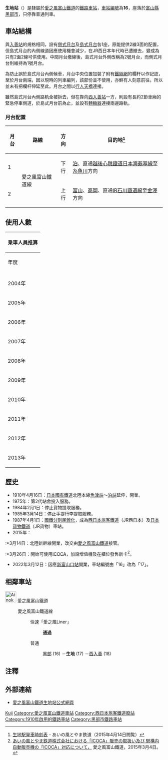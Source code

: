 {{NoteTA|1 = zh:生地站; zh-cn:生地站; zh-tw:生地車站; zh-hk:生地站; }}
{{日本車站資訊
|公司色     = #00a556
|文字色     =
|站名       = 生地站
|圖片       = Ikuji Station(2).jpg
|pxl        = 
|圖片說明   = 已換上愛之風富山鐵道標誌的生地站（2017年5月）
|日文原名   = 生地
|平假名     = いくじ
|羅馬拼音   = Ikuji
|副站名     = 
|前一站     = 16 [[黑部站|黑部]]
|前一站距離 = 4.0
|後一站距離 = 4.2
|後一站     = [[西入善站|西入善]] 18
|電報略號   = イク
|車站編號   = 17
|所屬公司   = [[愛之風富山鐵道|愛之風富山鐵道]]
|所屬路線   = {{color|#00a556|■}}[[愛之風富山鐵道線|愛之風富山鐵道線]]
|距離       = 77.4公里（起點站：[[俱利伽羅站|俱利伽羅]]）<br />95.2公里（起點站：[[金澤站|金澤]]）<br />271.8
|起站       = [[米原站|米原]]
|所在地     = [[富山縣|富山縣]][[黑部市|黑部市]]吉田字浦島4303
|車站構造   = [[地面車站|地面車站]]
|月台配置   = 2面2線
|啟用年月日 = 1910年4月16日
|廢止年月日 =
|上下車人次 = 482
|統計年度   = 2013年<ref name="toyama">[http://www.pref.toyama.jp/sections/1015/lib/almanac/almanac_25/_10/_dat/1nenkan_dat148.xls 富山縣統計年鑑] {{Wayback|url=http://www.pref.toyama.jp/sections/1015/lib/almanac/almanac_25/_10/_dat/1nenkan_dat148.xls |date=20150715183613 }}，第10章，項目10-2。</ref>
|備註       = 簡易委託站
}}

'''生地站'''（{{jpn|j=生地駅|hg=いくじえき|rm=Ikuji eki|f=y}}）是隸屬於[[愛之風富山鐵道|愛之風富山鐵道]]的[[鐵路車站|鐵路車站]]，[[車站編號|車站編號]]為'''16'''，座落於[[富山縣|富山縣]][[黑部市|黑部市]]，只停靠普通列車。

== 車站結構 ==
與[[入善站|入善站]]的規格相同，設有[[側式月台|側式月台]]及[[島式月台|島式月台]]各1座，原能提供2線3面的配置，但島式月台的內側線道因應使用機會減少，在JR西日本年代時已遭撤去，變成為只有2面2線可供使用。中間月台撤線後，島式月台外側改稱為2號月台，而側式月台則維持為1號月台。

為防止誤於島式月台內側候車，月台中央位置加裝了附有[[鐵絲網|鐵絲網]]的欄杆以作記認，至於月台兩端，因以現時的列車編列，該部份並不使用，亦鮮有人刻意前往，所以並未有把欄杆伸延至此。月台之間以[[行人天橋|行人天橋]]連接。

雖然島式月台內側路軌全被拆去，但在靠向[[西入善站|西入善站]]一方，則設有長約2節車廂的緊急停車側道，於島式月台前為止，並設有[[轉轍器|轉轍器]]連接兩邊路軌。

=== 月台配置 ===
{| rules="rows" class="wikitable"
!月台<!-- 事業者側による呼称 --->!!路線!!方向!!目的地<ref>[http://ainokaze.co.jp/pc/pdf/timetable_ikuji.pdf 生地駅発車時刻表] {{Wayback|url=http://ainokaze.co.jp/pc/pdf/timetable_ikuji.pdf |date=20160304064622 }} - あいの風とやま鉄道（2015年4月14日閲覧）</ref>
|-
! 1
|rowspan=2| {{color|#00a556|■}}愛之風富山鐵道線
| style="text-align:center" | 下行
|[[泊站_(富山縣)|泊]]、直通[[越後心跳鐵道|越後心跳鐵道]]{{color|#3782bd|■}}[[日本海翡翠線|日本海翡翠線]]至[[糸魚川站|糸魚川]]方向
|-
! 2
| style="text-align:center" | 上行
|[[富山站_(日本)|富山]]、[[高岡站|高岡]]、直通{{color|#3782bd|■}}[[IR石川鐵道線|IR石川鐵道線]]至[[金澤站|金澤]]方向
|}

==使用人數==
{| class="wikitable" style="margin: 1em 0.2em; text-align: center; font-size: 85%;"
|- style="background: #ddd;"
!colspan="3"|乗車人員推算
|-
!年度
!单日平均乘降人數<ref name="toyama"/>
|-
|-
|2004年
|546
|-
|2005年
|540
|-
|2006年
|523
|-
|2007年
|512
|-
|2008年
|519
|-
|2009年
|496
|-
|2010年
|474
|-
|2011年
|466
|-
|2012年
|485
|-
|2013年
|482
|}

== 歷史 ==
* 1910年4月16日：[[日本國有鐵道|日本國有鐵道]]北陸本線[[魚津站|魚津站]]～[[泊站_(富山縣)|泊站]]延伸，開業。
* 1975年：第2代站舍投入服務。
* 1984年2月1日：停止貨物提取服務。
* 1985年3月14日：停止手提行李提取服務。
* 1987年4月1日：[[國鐵分割民營化|國鐵分割民營化]]，成為[[西日本旅客鐵道|西日本旅客鐵道]]（JR西日本）及[[日本貨物鐵道|日本貨物鐵道]]（JR貨物）車站。
* 2015年：
:*3月14日：北陸新幹線開業，改交由[[愛之風富山鐵道|愛之風富山鐵道]]接管。
:*3月26日：開始可使用[[ICOCA|ICOCA]]，加設增值機及在櫃位發售新卡<ref>[http://ainokaze.co.jp/860 あいの風とやま鉄道株式会社における「ICOCA」販売の取扱い及び 駅構内自動販売機の「ICOCA」対応について，] {{Wayback|url=http://ainokaze.co.jp/860 |date=20200925023206 }}愛之風富山鐵道，2015年3月4日。{{ja}}</ref>。
* 2022年3月12日：因應[[新富山口站|新富山口站]]開業，車站編號由「16」改為「17」。

==相鄰車站==
;[[File:Ainokaze_Toyama_Railway_logo.png|35px]] 愛之風富山鐵道
: {{Color|#00a556|■}}愛之風富山鐵道線
:: 快速「愛之風Liner」
::: '''通過'''
:: 普通
::: [[黑部站|黑部]] (16) －'''生地''' (17) －[[西入善站|西入善]] (18)

==注釋==
{{reflist}}

==外部連結==
*[http://ainokaze.co.jp/guide/ikuji 愛之風富山鐵道生地站公式網頁] {{Wayback|url=http://ainokaze.co.jp/guide/ikuji |date=20161108131136 }} {{ja}}

{{愛之風富山鐵道線}}
{{Commonscat|Ikuji Station}}
{{DEFAULTSORT:Ikuji}}
[[Category:日本鐵路車站_I|Kuji]]
[[Category:愛之風富山鐵道車站|Category:愛之風富山鐵道車站]]
[[Category:西日本旅客鐵道廢站|Category:西日本旅客鐵道廢站]]
[[Category:1910年啟用的鐵路車站|Category:1910年啟用的鐵路車站]]
[[Category:黑部市鐵路車站|Category:黑部市鐵路車站]]